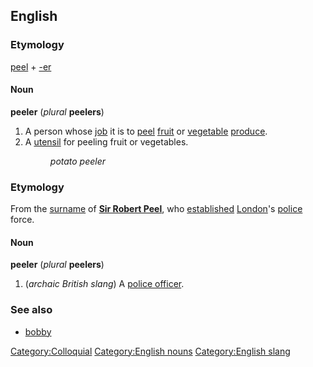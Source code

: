 ==English==
===Etymology===
[[peel]] + [[-er]]

====Noun====
'''peeler''' (''plural'' '''peelers''')

#A person whose [[job]] it is to [[peel]] [[fruit]] or [[vegetable]] [[produce]].
#A [[utensil]] for peeling fruit or vegetables.
#:''potato peeler''

===Etymology===
From the [[surname]] of '''[[w:Robert Peel|Sir Robert Peel]]''', who [[establish]]ed [[London]]'s [[police]] force.

====Noun====
'''peeler''' (''plural'' '''peelers''')

#(''archaic British slang'') A [[police officer]].

===See also===
*[[bobby]]<!--not really a synonym because "bobby" is current while "peeler" is archaic-->

[[Category:Colloquial]]
[[Category:English nouns]]
[[Category:English slang]]